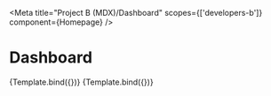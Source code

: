 

<Meta
  title="Project B (MDX)/Dashboard"
  scopes={['developers-b']}
  component={Homepage}
/>


# Dashboard

<Canvas>
  <Story name="Primary">
    {Template.bind({})}
  </Story>
</Canvas>

<Canvas>
  <Story name="Designer Only Story" scopes={['designers']}>
    {Template.bind({})}
  </Story>
</Canvas>